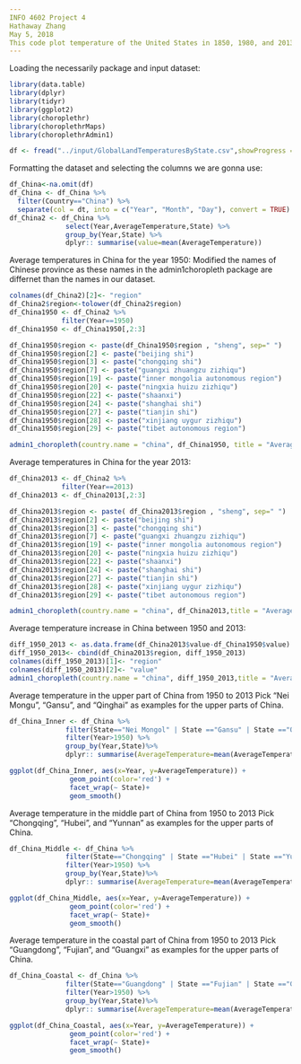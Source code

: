 ```yaml
---
INFO 4602 Project 4
Hathaway Zhang
May 5, 2018
This code plot temperature of the United States in 1850, 1980, and 2013.
---
```

Loading the necessarily package and input dataset:
```r

library(data.table)
library(dplyr)
library(tidyr)
library(ggplot2)
library(choroplethr)
library(choroplethrMaps)
library(choroplethrAdmin1)

df <- fread("../input/GlobalLandTemperaturesByState.csv",showProgress =  FALSE)

```

Formatting the dataset and selecting the columns we are gonna use:
```r
df_China<-na.omit(df)
df_China <- df_China %>%
  filter(Country=="China") %>%
  separate(col = dt, into = c("Year", "Month", "Day"), convert = TRUE)
df_China2 <- df_China %>%
              select(Year,AverageTemperature,State) %>%
              group_by(Year,State) %>%
              dplyr:: summarise(value=mean(AverageTemperature))
```

Average temperatures in China for the year 1950:
Modified the names of Chinese province as these names in the admin1choropleth package are differnet than the names in our dataset.
```r
colnames(df_China2)[2]<- "region"
df_China2$region<-tolower(df_China2$region)
df_China1950 <- df_China2 %>%
             filter(Year==1950)
df_China1950 <- df_China1950[,2:3]

df_China1950$region <- paste(df_China1950$region , "sheng", sep=" ")
df_China1950$region[2] <- paste("beijing shi")
df_China1950$region[3] <- paste("chongqing shi")
df_China1950$region[7] <- paste("guangxi zhuangzu zizhiqu")
df_China1950$region[19] <- paste("inner mongolia autonomous region")
df_China1950$region[20] <- paste("ningxia huizu zizhiqu")
df_China1950$region[22] <- paste("shaanxi")
df_China1950$region[24] <- paste("shanghai shi")
df_China1950$region[27] <- paste("tianjin shi")
df_China1950$region[28] <- paste("xinjiang uygur zizhiqu")
df_China1950$region[29] <- paste("tibet autonomous region")

admin1_choropleth(country.name = "china", df_China1950, title = "Average Temperatures in China (1950)")
```

Average temperatures in China for the year 2013:
```r
df_China2013 <- df_China2 %>%
             filter(Year==2013)
df_China2013 <- df_China2013[,2:3]

df_China2013$region <- paste( df_China2013$region , "sheng", sep=" ")
df_China2013$region[2] <- paste("beijing shi")
df_China2013$region[3] <- paste("chongqing shi")
df_China2013$region[7] <- paste("guangxi zhuangzu zizhiqu")
df_China2013$region[19] <- paste("inner mongolia autonomous region")
df_China2013$region[20] <- paste("ningxia huizu zizhiqu")
df_China2013$region[22] <- paste("shaanxi")
df_China2013$region[24] <- paste("shanghai shi")
df_China2013$region[27] <- paste("tianjin shi")
df_China2013$region[28] <- paste("xinjiang uygur zizhiqu")
df_China2013$region[29] <- paste("tibet autonomous region")

admin1_choropleth(country.name = "china", df_China2013,title = "Average Temperatures in China (2013)")
```

Average temperature increase in China between 1950 and 2013:
```r
diff_1950_2013 <- as.data.frame(df_China2013$value-df_China1950$value)
diff_1950_2013<- cbind(df_China2013$region, diff_1950_2013)
colnames(diff_1950_2013)[1]<- "region"
colnames(diff_1950_2013)[2]<- "value"
admin1_choropleth(country.name = "china", diff_1950_2013,title = "Average Temperature Increase in China (1950-2013)")
```

Average temperature in the upper part of China from 1950 to 2013
Pick "Nei Mongu", "Gansu", and "Qinghai" as examples for the upper parts of China.
```r

df_China_Inner <- df_China %>%
              filter(State=="Nei Mongol" | State =="Gansu" | State =="Qinghai" ) %>%
              filter(Year>1950) %>%
              group_by(Year,State)%>%
              dplyr:: summarise(AverageTemperature=mean(AverageTemperature))

ggplot(df_China_Inner, aes(x=Year, y=AverageTemperature)) +
               geom_point(color='red') +
               facet_wrap(~ State)+
               geom_smooth()
```

Average temperature in the middle part of China from 1950 to 2013
Pick "Chongqing", "Hubei", and "Yunnan" as examples for the upper parts of China.
```r

df_China_Middle <- df_China %>%
              filter(State=="Chongqing" | State =="Hubei" | State =="Yunnan" ) %>%
              filter(Year>1950) %>%
              group_by(Year,State)%>%
              dplyr:: summarise(AverageTemperature=mean(AverageTemperature))

ggplot(df_China_Middle, aes(x=Year, y=AverageTemperature)) +
               geom_point(color='red') +
               facet_wrap(~ State)+
               geom_smooth()
```

Average temperature in the coastal part of China from 1950 to 2013
Pick "Guangdong", "Fujian", and "Guangxi" as examples for the upper parts of China.
```r

df_China_Coastal <- df_China %>%
              filter(State=="Guangdong" | State =="Fujian" | State =="Guangxi" ) %>%
              filter(Year>1950) %>%
              group_by(Year,State)%>%
              dplyr:: summarise(AverageTemperature=mean(AverageTemperature))

ggplot(df_China_Coastal, aes(x=Year, y=AverageTemperature)) +
               geom_point(color='red') +
               facet_wrap(~ State)+
               geom_smooth()

```

